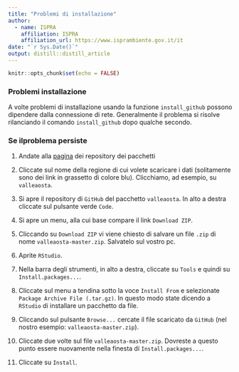 ```yaml
---
title: "Problemi di installazione"
author:
  - name: ISPRA
    affiliation: ISPRA
    affiliation_url: https://www.isprambiente.gov.it/it
date: "`r Sys.Date()`"
output: distill::distill_article
---
```


```r
knitr::opts_chunk$set(echo = FALSE)
```

### Problemi installazione

A volte problemi di installazione usando la funzione `install_github` possono dipendere dalla connessione di rete. Generalmente il problema si risolve rilanciando il comando `install_github` dopo qualche secondo.

### Se ilproblema persiste

1. Andate alla [pagina](https://github.com/progettopulvirus?tab=repositories) dei repository dei pacchetti

2. Cliccate sul nome della regione di cui volete scaricare i dati (solitamente sono dei link in grassetto di colore blu). Clicchiamo, ad esempio, su
`valleaosta`.

3. Si apre il repository di `GitHub` del pacchetto `valleaosta`. In alto a destra cliccate sul pulsante verde `Code`.

4. Si apre un menu, alla cui base compare il link `Download ZIP`. 

5. Cliccando su `Download ZIP` vi viene chiesto di salvare un file `.zip` di nome `valleaosta-master.zip`. Salvatelo sul vostro pc.

6. Aprite `RStudio`.

7. Nella barra degli strumenti, in alto a destra, cliccate su `Tools` e quindi su `Install.packages...`.

8. Cliccate sul menu a tendina sotto la voce `Install From` e selezionate `Package Archive File (.tar.gz)`. In questo modo state dicendo a `RStudio` di installare un pacchetto da file. 

9. Cliccando sul pulsante `Browse...` cercate il file scaricato da `GitHub` (nel nostro esempio: `valleaosta-master.zip`).

10. Cliccate due volte sul file `valleaosta-master.zip`. Dovreste a questo punto essere nuovamente nella finesta di `Install.packages...`.

11. Cliccate su `Install`.



